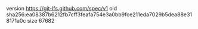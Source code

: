 version https://git-lfs.github.com/spec/v1
oid sha256:ea08387b6212fb7cff3feafa754e3a0bb9fce211eda7029b5dea88e318171a0c
size 67682
